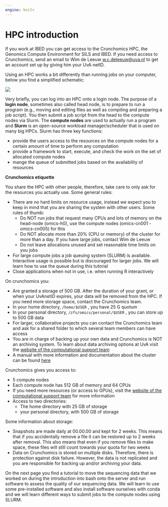 ---
engine: knitr
---

# HPC introduction


If you work at IBED you can get access to the Crunchomics HPC, the Genomics Compute Environment for SILS and IBED. If you need access to Crunchomics, send an email to Wim de Leeuw [w.c.deleeuw\@uva.nl](mailto:w.c.deleeuw@uva.nl){.email} to get an account set up by giving him your UvA netID.

Using an HPC works a bit differently than running jobs on your computer, below you find a simplified schematic:

![](../img/crunchomics1.png)

Very briefly, you can log into an HPC onto a login node. The purpose of a **login node**, sometimes also called head node, is to prepare to run a program (e.g., moving and editing files as well as compiling and preparing a job script). You then submit a job script from the head to the compute nodes via Slurm. The **compute nodes** are used to actually run a program and **Slurm** is an open-source workload manager/scheduler that is used on many big HPCs. Slurm has three key functions:

-   provide the users access to the resources on the compute nodes for a certain amount of time to perform any computation
-   provide a framework to start, execute, and check the work on the set of allocated compute nodes
-   mange the queue of submitted jobs based on the availability of resources

::: callout-important
**Crunchomics etiquette**

You share the HPC with other people, therefore, take care to only ask for the resources you actually use. Some general rules:

-   There are no hard limits on resource usage, instead we expect you to keep in mind that you are sharing the system with other users. Some rules of thumb:
    -   Do NOT run jobs that request many CPUs and lots of memory on the head-node (omics-h0), use the compute nodes (omics-cn001 - omics-cn005) for this
    -   Do NOT allocate more than 20% (CPU or memory) of the cluster for more than a day. If you have large jobs, contact Wim de Leeuw
    -   Do not leave allocations unused and set reasonable time limits on you jobs
-   For large compute jobs a job queuing system (SLURM) is available. Interactive usage is possible but is discouraged for larger jobs. We will learn how to use the queue during this tutorial
-   Close applications when not in use, i.e. when running R interactively
:::

On crunchomics you:

-   Are granted a storage of 500 GB. After the duration of your grant, or when your UvAnetID expires, your data will be removed from the HPC. If you need more storage space, contact the Crunchomics team.
-   In your home directory, `/home/$USER` , you have 25 G quotum
-   In your personal directory, `/zfs/omics/personal/$USER` , you can store up to 500 GB data
-   For larger, collaborative projects you can contact the Crunchomics team and ask for a shared folder to which several team members can have access
-   You are in charge of backing up your own data and Crunchomics is NOT an archiving system. To learn about data archiving options at UvA visit the [website of the computational support team](https://ibed.uva.nl/facilities/computational-facilities/ibed-computational-support-team/ibed-computational-support-team.html)
-   A manual with more information and documentation about the cluster can be found [here](https://crunchomics-documentation.readthedocs.io/en/latest)

Crunchomics gives you access to:

-   5 compute nodes
-   Each compute node has 512 GB of memory and 64 CPUs
-   If you need more resources (or access to GPUs), visit the [website of the computational support team](https://ibed.uva.nl/facilities/computational-facilities/ibed-computational-support-team/ibed-computational-support-team.html) for more information
-   Access to two directories:
    -   The home directory with 25 GB of storage
    -   your personal directory, with 500 GB of storage

Some information about storage:

-   Snapshots are made daily at 00.00.00 and kept for 2 weeks. This means that if you accidentally remove a file it can be restored up to 2 weeks after removal. This also means that even if you remove files to make space, these files will still count towards your quota for two weeks
-   Data on Crunchomics is stored on multiple disks. Therefore, there is protection against disk failure. However, the data is not replicated and you are responsible for backing up and/or archiving your data.

On the next page you find a tutorial to move the sequencing data that we worked on during the introduction into bash onto the server and run software to assess the quality of our sequencing data. We will learn to use some pre-installed software and also install software ourselves with conda and we will learn different ways to submit jobs to the compute nodes using SLURM.